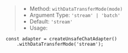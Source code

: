 > * Method: `withDataTransferMode(mode)`
> * Argument Type: `'stream' | 'batch'`
> * Default: `'stream'`
> * Usage:

```tsx
const adapter = createUnsafeChatAdapter()
    .withDataTransferMode('stream');
```
